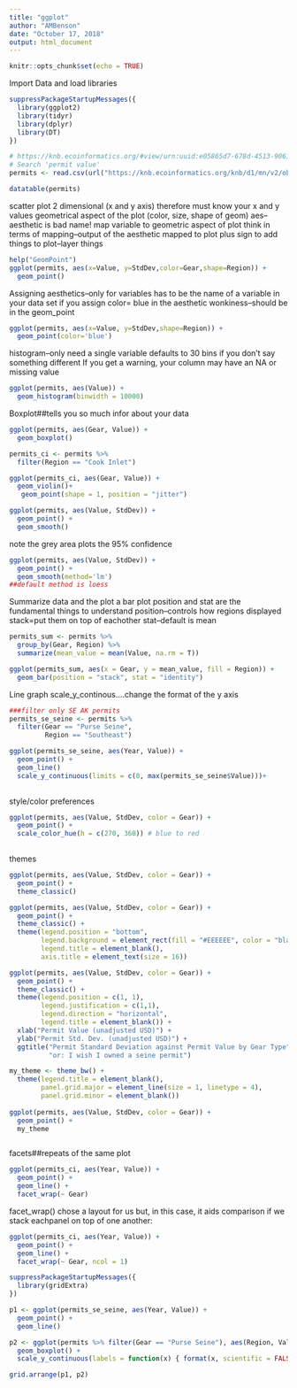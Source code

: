 ```yaml
---
title: "ggplot"
author: "AMBenson"
date: "October 17, 2018"
output: html_document
---
```


```r
knitr::opts_chunk$set(echo = TRUE)
```

Import Data and load libraries

```r
suppressPackageStartupMessages({
  library(ggplot2)
  library(tidyr)
  library(dplyr)
  library(DT)
})

# https://knb.ecoinformatics.org/#view/urn:uuid:e05865d7-678d-4513-9061-2ab7d979f8e7
# Search 'permit value'
permits <- read.csv(url("https://knb.ecoinformatics.org/knb/d1/mn/v2/object/urn%3Auuid%3Aa3c58bd6-481e-4c64-aa93-795df10a4664", method = "libcurl"), stringsAsFactors = FALSE)

datatable(permits)
```

scatter plot 2 dimensional (x and y axis) therefore must know your x and y values
geometrical aspect of the plot (color, size, shape of geom)
aes--aesthetic is bad name!  map variable to geometric aspect of plot
think in terms of mapping--output of the aesthetic mapped to plot
plus sign to add things to plot--layer things
```r
help("GeomPoint")
ggplot(permits, aes(x=Value, y=StdDev,color=Gear,shape=Region)) + 
  geom_point()
```
Assigning aesthetics--only for variables
has to be the name of a variable in your data set 
if you assign color= blue in the aesthetic wonkiness--should be in the geom_point
```r
ggplot(permits, aes(x=Value, y=StdDev,shape=Region)) + 
  geom_point(color='blue')
```
histogram--only need a single variable
defaults to 30 bins if you don't say something different
If you get a warning, your column may have an NA or missing value
```r
ggplot(permits, aes(Value)) + 
  geom_histogram(binwidth = 10000)
```
Boxplot##tells you so much infor about your data
```r
ggplot(permits, aes(Gear, Value)) + 
  geom_boxplot()
```

```r
permits_ci <- permits %>%
  filter(Region == "Cook Inlet")

ggplot(permits_ci, aes(Gear, Value)) + 
  geom_violin()+
   geom_point(shape = 1, position = "jitter")
```

```r
ggplot(permits, aes(Value, StdDev)) + 
  geom_point() +
  geom_smooth()
```
note the grey area plots the 95% confidence
```r
ggplot(permits, aes(Value, StdDev)) + 
  geom_point() +
  geom_smooth(method='lm')
##default method is loess
```
Summarize data and the plot a bar plot
position and stat are the fundamental things to understand
position--controls how regions displayed stack=put them on top of eachother
stat--default is mean

```r
permits_sum <- permits %>% 
  group_by(Gear, Region) %>% 
  summarize(mean_value = mean(Value, na.rm = T))

ggplot(permits_sum, aes(x = Gear, y = mean_value, fill = Region)) +
  geom_bar(position = "stack", stat = "identity")
```
Line graph
scale_y_continous....change the format of the y axis
```r
###filter only SE AK permits
permits_se_seine <- permits %>% 
  filter(Gear == "Purse Seine", 
         Region == "Southeast")

ggplot(permits_se_seine, aes(Year, Value)) + 
  geom_point() +
  geom_line()
  scale_y_continuous(limits = c(0, max(permits_se_seine$Value)))+
  
```
style/color preferences
```r
ggplot(permits, aes(Value, StdDev, color = Gear)) + 
  geom_point() + 
  scale_color_hue(h = c(270, 360)) # blue to red
  
```
themes
```r
ggplot(permits, aes(Value, StdDev, color = Gear)) + 
  geom_point() +
  theme_classic()
```
```r
ggplot(permits, aes(Value, StdDev, color = Gear)) + 
  geom_point() +
  theme_classic() +
  theme(legend.position = "bottom",
        legend.background = element_rect(fill = "#EEEEEE", color = "black"),
        legend.title = element_blank(),
        axis.title = element_text(size = 16))
```

```r
ggplot(permits, aes(Value, StdDev, color = Gear)) +
  geom_point() +
  theme_classic() +
  theme(legend.position = c(1, 1),
        legend.justification = c(1,1),
        legend.direction = "horizontal",
        legend.title = element_blank()) +
  xlab("Permit Value (unadjusted USD)") +
  ylab("Permit Std. Dev. (unadjusted USD)") +
  ggtitle("Permit Standard Deviation against Permit Value by Gear Type",
          "or: I wish I owned a seine permit")
```
```r
my_theme <- theme_bw() +
  theme(legend.title = element_blank(),
        panel.grid.major = element_line(size = 1, linetype = 4),
        panel.grid.minor = element_blank())
  
ggplot(permits, aes(Value, StdDev, color = Gear)) +
  geom_point() +
  my_theme

```

```r

```

facets##repeats of the same plot 
```r
ggplot(permits_ci, aes(Year, Value)) +
  geom_point() +
  geom_line() +
  facet_wrap(~ Gear)
```
facet_wrap() chose a layout for us but, in this case, it aids comparison if we stack eachpanel on top of one another:
```r
ggplot(permits_ci, aes(Year, Value)) +
  geom_point() +
  geom_line() +
  facet_wrap(~ Gear, ncol = 1)
```

```r
suppressPackageStartupMessages({
  library(gridExtra)
})

p1 <- ggplot(permits_se_seine, aes(Year, Value)) +
  geom_point() + 
  geom_line()

p2 <- ggplot(permits %>% filter(Gear == "Purse Seine"), aes(Region, Value)) +
  geom_boxplot() +
  scale_y_continuous(labels = function(x) { format(x, scientific = FALSE) })

grid.arrange(p1, p2)
```

